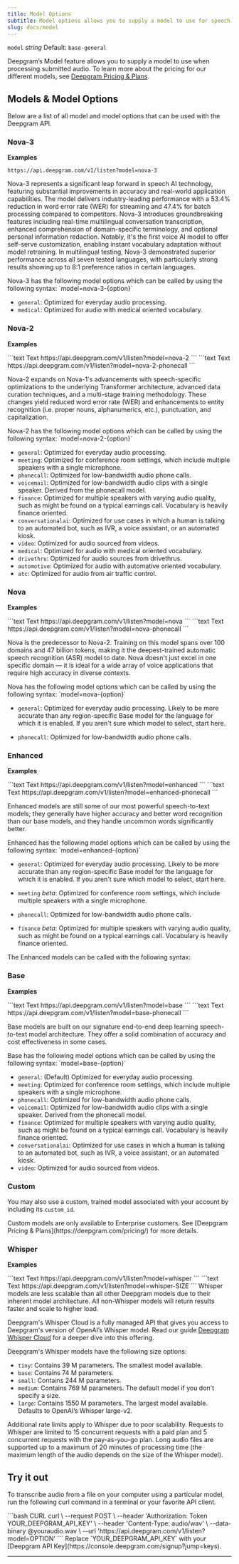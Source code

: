 ```yaml
---
title: Model Options
subtitle: Model options allows you to supply a model to use for speech-to-text.
slug: docs/model
---
```



`model` *string* Default: `base-general`

<div class="flex flex-row gap-2">
<Markdown src="../snippets/pre-recorded.mdx" /> <Markdown src="../snippets/streaming.mdx" />
</div>

Deepgram’s Model feature allows you to supply a model to use when processing submitted audio. To learn more about the pricing for our different models, see [Deepgram Pricing & Plans](https://deepgram.com/pricing/).

## Models & Model Options

Below are a list of all model and model options that can be used with the Deepgram API.

### Nova-3

**Examples**

```
https://api.deepgram.com/v1/listen?model=nova-3
```

Nova-3 represents a significant leap forward in speech AI technology, featuring substantial improvements in accuracy and real-world application capabilities. The model delivers industry-leading performance with a 53.4% reduction in word error rate (WER) for streaming and 47.4% for batch processing compared to competitors. Nova-3 introduces groundbreaking features including real-time multilingual conversation transcription, enhanced comprehension of domain-specific terminology, and optional personal information redaction. Notably, it's the first voice AI model to offer self-serve customization, enabling instant vocabulary adaptation without model retraining. In multilingual testing, Nova-3 demonstrated superior performance across all seven tested languages, with particularly strong results showing up to 8:1 preference ratios in certain languages.

<Info>
  Nova-3 has the following model options which can be called by using the following syntax: `model=nova-3-{option}`
</Info>

* `general`: Optimized for everyday audio processing.
* `medical`: Optimized for audio with medical oriented vocabulary.

### Nova-2

**Examples**

<CodeGroup>
  ```text Text
  https://api.deepgram.com/v1/listen?model=nova-2
  ```
</CodeGroup>

<CodeGroup>
  ```text Text
  https://api.deepgram.com/v1/listen?model=nova-2-phonecall
  ```
</CodeGroup>

Nova-2 expands on Nova-1's advancements with speech-specific optimizations to the underlying Transformer architecture, advanced data curation techniques, and a multi-stage training methodology. These changes yield reduced word error rate (WER) and enhancements to entity recognition (i.e. proper nouns, alphanumerics, etc.), punctuation, and capitalization.

<Info>
  Nova-2 has the following model options which can be called by using the following syntax: `model=nova-2-{option}`
</Info>

* `general`: Optimized for everyday audio processing.
* `meeting`: Optimized for conference room settings, which include multiple speakers with a single microphone.
* `phonecall`: Optimized for low-bandwidth audio phone calls.
* `voicemail`: Optimized for low-bandwidth audio clips with a single speaker. Derived from the phonecall model.
* `finance`: Optimized for multiple speakers with varying audio quality, such as might be found on a typical earnings call. Vocabulary is heavily finance oriented.
* `conversationalai`: Optimized for use cases in which a human is talking to an automated bot, such as IVR, a voice assistant, or an automated kiosk.
* `video`: Optimized for audio sourced from videos.
* `medical`: Optimized for audio with medical oriented vocabulary.
* `drivethru`: Optimized for audio sources from drivethrus.
* `automotive`: Optimized for audio with automative oriented vocabulary.
* `atc`: Optimized for audio from air traffic control.

### Nova

**Examples**

<CodeGroup>
  ```text Text
  https://api.deepgram.com/v1/listen?model=nova
  ```
</CodeGroup>

<CodeGroup>
  ```text Text
  https://api.deepgram.com/v1/listen?model=nova-phonecall
  ```
</CodeGroup>

Nova is the predecessor to Nova-2. Training on this model spans over 100 domains and 47 billion tokens, making it the deepest-trained automatic speech recognition (ASR) model to date. Nova doesn't just excel in one specific domain — it is ideal for a wide array of voice applications that require high accuracy in diverse contexts.

<Info>
  Nova has the following model options which can be called by using the following syntax: `model=nova-{option}`
</Info>

* `general`: Optimized for everyday audio processing. Likely to be more accurate than any region-specific Base model for the language for which it is enabled. If you aren't sure which model to select, start here.

* `phonecall`: Optimized for low-bandwidth audio phone calls.

### Enhanced

**Examples**

<CodeGroup>
  ```text Text
  https://api.deepgram.com/v1/listen?model=enhanced
  ```
</CodeGroup>

<CodeGroup>
  ```text Text
  https://api.deepgram.com/v1/listen?model=enhanced-phonecall
  ```
</CodeGroup>

Enhanced models are still some of our most powerful speech-to-text models; they generally have higher accuracy and better word recognition than our base models, and they handle uncommon words significantly better.

<Info>
  Enhanced has the following model options which can be called by using the following syntax: `model=enhanced-{option}`
</Info>

* `general`: Optimized for everyday audio processing. Likely to be more accurate than any region-specific Base model for the language for which it is enabled. If you aren't sure which model to select, start here.

* `meeting` *beta*: Optimized for conference room settings, which include multiple speakers with a single microphone.

* `phonecall`: Optimized for low-bandwidth audio phone calls.

* `finance` *beta*: Optimized for multiple speakers with varying audio quality, such as might be found on a typical earnings call. Vocabulary is heavily finance oriented.

The Enhanced models can be called with the following syntax:

### Base

**Examples**

<CodeGroup>
  ```text Text
  https://api.deepgram.com/v1/listen?model=base
  ```
</CodeGroup>

<CodeGroup>
  ```text Text
  https://api.deepgram.com/v1/listen?model=base-phonecall
  ```
</CodeGroup>

Base models are built on our signature end-to-end deep learning speech-to-text model architecture. They offer a solid combination of accuracy and cost effectiveness in some cases.

<Info>
  Base has the following model options which can be called by using the following syntax: `model=base-{option}`
</Info>

* `general`: (Default) Optimized for everyday audio processing.
* `meeting`: Optimized for conference room settings, which include multiple speakers with a single microphone.
* `phonecall`: Optimized for low-bandwidth audio phone calls.
* `voicemail`: Optimized for low-bandwidth audio clips with a single speaker. Derived from the phonecall model.
* `finance`: Optimized for multiple speakers with varying audio quality, such as might be found on a typical earnings call. Vocabulary is heavily finance oriented.
* `conversationalai`: Optimized for use cases in which a human is talking to an automated bot, such as IVR, a voice assistant, or an automated kiosk.
* `video`: Optimized for audio sourced from videos.

### Custom

You may also use a custom, trained model associated with your account by including its `custom_id`.

<Info>
  Custom models are only available to Enterprise customers. See [Deepgram Pricing & Plans](https://deepgram.com/pricing/) for more details.
</Info>

### Whisper

**Examples**

<CodeGroup>
  ```text Text
  https://api.deepgram.com/v1/listen?model=whisper
  ```
</CodeGroup>

<CodeGroup>
  ```text Text
  https://api.deepgram.com/v1/listen?model=whisper-SIZE
  ```
</CodeGroup>

<Warning>
  Whisper models are less scalable than all other Deepgram models due to their inherent model architecture. All non-Whisper models will return results faster and scale to higher load.
</Warning>

Deepgram's Whisper Cloud is a fully managed API that gives you access to Deepgram's version of OpenAI’s Whisper model. Read our guide [Deepgram Whisper Cloud](/docs/deepgram-whisper-cloud) for a deeper dive into this offering.

Deepgram's Whisper models have the following size options:

* `tiny`: Contains 39 M parameters. The smallest model available.
* `base`: Contains 74 M parameters.
* `small`: Contains 244 M parameters.
* `medium`: Contains 769 M parameters. The default model if you don't specify a size.
* `large`: Contains 1550 M parameters. The largest model available. Defaults to OpenAI’s Whisper large-v2.

<Warning>
  Additional rate limits apply to Whisper due to poor scalability. Requests to Whisper are limited to 15 concurrent requests with a paid plan and 5 concurrent requests with the pay-as-you-go plan. Long audio files are supported up to a maximum of 20 minutes of processing time (the maximum length of the audio depends on the size of the Whisper model).
</Warning>

## Try it out

To transcribe audio from a file on your computer using a particular model, run the following curl command in a terminal or your favorite API client.

<CodeGroup>
  ```bash CURL
  curl \
    --request POST \
    --header 'Authorization: Token YOUR_DEEPGRAM_API_KEY' \
    --header 'Content-Type: audio/wav' \
    --data-binary @youraudio.wav \
    --url 'https://api.deepgram.com/v1/listen?model=OPTION'
  ```
</CodeGroup>

<Info>
  Replace `YOUR_DEEPGRAM_API_KEY` with your [Deepgram API Key](https://console.deepgram.com/signup?jump=keys).
</Info>

***
